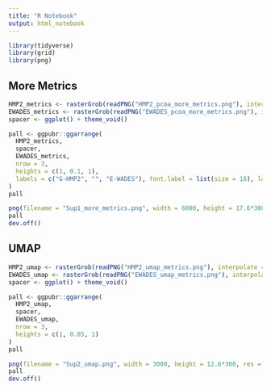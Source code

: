```yaml
---
title: "R Notebook"
output: html_notebook
---
```


```r
library(tidyverse)
library(grid)
library(png)
```

## More Metrics

```r
HMP2_metrics <- rasterGrob(readPNG("HMP2_pcoa_more_metrics.png"), interpolate = TRUE)
EWADES_metrics <- rasterGrob(readPNG("EWADES_pcoa_more_metrics.png"), interpolate = TRUE)
spacer <- ggplot() + theme_void()
```

```r
pall <- ggpubr::ggarrange(
  HMP2_metrics,
  spacer,
  EWADES_metrics,
  nrow = 3,
  heights = c(1, 0.1, 1),
  labels = c("G-HMP2", "", "E-WADES"), font.label = list(size = 18), label.y = 1.01
)
pall
```

```r
png(filename = "Sup1_more_metrics.png", width = 6000, height = 17.6*300, res = 300)
pall
dev.off()
```

## UMAP

```r
HMP2_umap <- rasterGrob(readPNG("HMP2_umap_metrics.png"), interpolate = TRUE)
EWADES_umap <- rasterGrob(readPNG("EWADES_umap_metrics.png"), interpolate = TRUE)
spacer <- ggplot() + theme_void()
```

```r
pall <- ggpubr::ggarrange(
  HMP2_umap,
  spacer,
  EWADES_umap,
  nrow = 3,
  heights = c(1, 0.05, 1)
)
pall
```

```r
png(filename = "Sup2_umap.png", width = 3000, height = 12.6*300, res = 300)
pall
dev.off()
```




